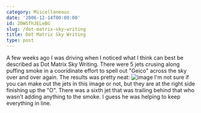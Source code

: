 ```yaml
---
category: Miscellaneous
date: '2006-12-14T00:00:00'
id: 20WSfhJELeBG
slug: /dot-matrix-sky-writing
title: Dot Matrix Sky Writing
type: post
---
```


A few weeks ago I was driving when I noticed what I think can best be described as Dot Matrix Sky Writing. There were 5 jets crusing along puffing smoke in a cooridinate effort to spell out "Geico" across the sky over and over again. The results was pretty neat: ![image](/blog/wp-content/uploads/img_0232.jpg) I'm not sure if you can make out the jets in this image or not, but they are at the right side finishing up the "O". There was a sixth jet that was trailing behind that who wasn't adding anything to the smoke. I guess he was helping to keep everything in line.